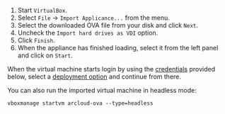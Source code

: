 1. Start `VirtualBox`.
2. Select `File` -> `Import Applicance...` from the menu.
3. Select the downloaded OVA file from your disk and click `Next`.
4. Uncheck the `Import hard drives as VDI` option.
5. Click `Finish`.
6. When the appliance has finished loading, select it from the left panel and click on `Start`.

When the virtual machine starts login by using the [credentials](#credentials) provided below, select a
[deployment option](#deployment-options) and continue from there.

You can also run the imported virtual machine in headless mode:
```shell
vboxmanage startvm arcloud-ova --type=headless
```
